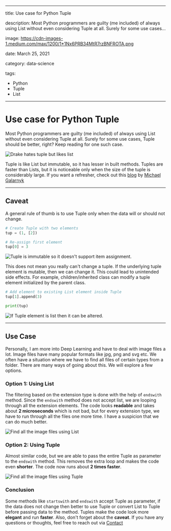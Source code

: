 ------------------------------------------------------------------------
title: Use case for Python Tuple

description: Most Python programmers are guilty (me included) of always using List without even considering Tuple at all. Surely for some use cases...

image: https://cdn-images-1.medium.com/max/1200/1*1Nx6PRB34MtR7rzBNFROTA.png

date: March 25, 2021

category: data-science
 
 tags:
   - Python
   - Tuple
   - List

------------------------------------------------------------------------

# Use case for Python Tuple 

Most Python programmers are guilty (me included) of always using List without even considering Tuple at all. Surely for some use cases, Tuple should be better, right? Keep reading for one such case. 


![Drake hates tuple but likes list](https://cdn-images-1.medium.com/max/1200/1*1Nx6PRB34MtR7rzBNFROTA.png)


Tuple is like List but immutable, so it has lesser in built methods.
Tuples are faster than Lists, but it is noticeable only when the size of
the tuple is considerably large. If you want a refresher, check out this
[blog](https://medium.com/@GalarnykMichael/python-tuples-and-tuple-methods-4817a6bb6fff) by [Michael
Galarnyk](https://medium.com/u/c07aac64b6e1)

---

## Caveat
A general rule of thumb is to use Tuple only when the data will or
should not change.

```python
# Create Tuple with two elements
tup = (1, [2])

# Re-assign first element
tup[0] = 3
```

![Tuple is immutable so it doesn't support item
assignment.](https://cdn-images-1.medium.com/max/800/1*p2nhqwqYjSrxD2R0eQtfbA.png)

This does not mean you really can't change a tuple. If the underlying
tuple element is mutable, then we can change it. This could lead to
unintended side effects. For example, children/inherited class can
modify a tuple element initialized by the parent class.

```python
# Add element to existing List element inside Tuple
tup[1].append(3)

print(tup)
```

![If Tuple element is list then it can
be altered.](https://cdn-images-1.medium.com/max/800/1*0D1mEEYDOfQ8XSvjtbIlcQ.png)

---

## Use Case 
Personally, I am more into Deep Learning and have to deal with image
files a lot. Image files have many popular formats like jpg, png and svg
etc. We often have a situation where we have to find all files of
certain types from a folder. There are many ways of going about this. We
will explore a few options.

### Option 1: Using List

The filtering based on the extension type is done with the help of
`endswith` method. Since the
`endswith` method does not accept list,
we are looping through all the extension elements. The code looks
**readable** and takes about **2 microseconds** which is not bad, but
for every extension type, we have to run through all the files one more
time. I have a suspicion that we can do much better.


![Find all the image files
using List](https://cdn-images-1.medium.com/max/2560/1*Iog70GJApllX7Y4nD0x40g.png)


### Option 2: Using Tuple

Almost similar code, but we are able to pass the entire Tuple as
parameter to the `endswith` method. This
removes the extra loop and makes the code even **shorter**. The code now
runs about **2 times faster**.

![Find all the image files
using Tuple](https://cdn-images-1.medium.com/max/2560/1*576VgydtoleKDkUx43Icig.png)


### Conclusion

Some methods like `startswith` and
`endswith` accept Tuple as parameter, if
the data does not change then better to use Tuple or convert List to
Tuple before passing data to the method. Tuples make the code look more
**elegant** and run **faster**. Also, don't forget about the **caveat**.
If you have any questions or thoughts, feel free to reach out via
[Contact](https://raravind.com/#contact)
